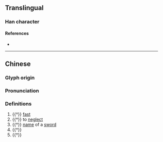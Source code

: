 {{also|㫚}}
{{character info}}
==Translingual==

===Han character===
{{Han char|rn=73|rad=曰|as=04|sn=8|four=27602|canj=PHA,XPHA|ids=⿱勿曰}}

====References====
* {{Han ref|kx=0492.020|dkj=14287|hdz=21493.020|uh=66F6|ud=26358|bh=CCD1|bd=52433}}

----

==Chinese==
{{zh-forms}}

===Glyph origin===
{{Han etym}}

===Pronunciation===
{{zh-pron
|m=hū
|c=fat1
|mc=y
|oc=y
|ma=
|cat=adv,v,n
}}

===Definitions===
{{zh-hanzi}}

# {{†}} [[fast]]
# {{†}} to [[neglect]]
# {{†}} [[name]] of a [[sword]]
# {{†}} {{zh-alt-form|笏}}
# {{†}} {{zh-alt-form|昒}}